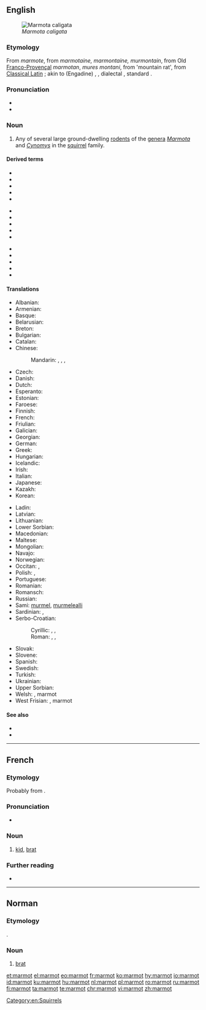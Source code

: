 ==English==
{{wikipedia}}
[[Image:Hoary marmot.jpg|thumb|''Marmota caligata'']]

===Etymology===
From {{etyl|frm|en}} ''marmote'', from {{etyl|fro|en}} ''marmotaine, marmontaine, murmontain'', from Old [[Franco-Provençal]] ''marmotan'', {{etyl|VL.|en}} ''mures montani'', from {{etyl|la|en}} {{m|la|mus}} {{m|la|monti}} 'mountain rat', from [[Classical Latin]] {{m|la|mus alpini}}; akin to {{etyl|rm|-}} (Engadine) {{m|rm|murmont}}, {{cog|goh|muremunto}}, {{etyl|de|-}} dialectal {{m|de|Murmentel}}, standard {{m|de|Murmeltier}}.

===Pronunciation===
* {{IPA|/ˈmɑɹmət/|lang=en}}
* {{hyphenation|mar|mot|lang=en}}

===Noun===
{{en-noun}}

# Any of several large ground-dwelling [[rodent]]s of the [[genera]] ''[[Marmota]]'' and ''[[Cynomys]]'' in the [[squirrel]] family.

====Derived terms====
{{der-top|marmot}}
* {{vern|Alaska marmot}}
* {{vern|alpine marmot}}
* {{vern|black-capped marmot}}
* {{vern|bobak marmot}}
* {{vern|gray marmot}}
{{der-mid3}}
* {{l|en|Himalayan marmot}}
* {{l|en|hoary marmot}}
* {{vern|long-tailed marmot}}
* {{vern|marmot squirrel}}
* {{vern|Menzbier's marmot}}
{{der-mid3}}
* {{vern|olympic marmot}}
* {{vern|prairie marmot}}
* {{vern|tarbagan marmot}}
* {{vern|Vancouver marmot}}
* {{vern|yellow-bellied marmot}}
{{der-bottom}}

====Translations====
{{trans-top|rodent of the genera Marmota}}
* Albanian: {{t|sq|marmota}}
* Armenian: {{t|hy|արջամուկ}}
* Basque: {{t+|eu|marmota}}
* Belarusian: {{t|be|сурок|tr=surok}}
* Breton: {{t|br|moregan an alpoù}}
* Bulgarian: {{t|bg|мармот|tr=marmot}}
* Catalan: {{t|ca|marmota|f}}
* Chinese:
*: Mandarin: {{t+|cmn|旱獺|sc=Hani}}, {{t+|cmn|旱獭|tr=hàntǎ|sc=Hani}}, {{t+|cmn|土撥鼠|sc=Hani}}, {{t+|cmn|土拨鼠|tr=tǔbōshǔ|sc=Hani}}
* Czech: {{t+|cs|svišť|m}}
* Danish: {{t|da|murmeldyr}}
* Dutch: {{t+|nl|marmot}}
* Esperanto: {{t|eo|marmoto}}
* Estonian: {{t|et|ümiseja}}
* Faroese: {{t|fo|múrmildýr}}
* Finnish: {{t+|fi|murmeli}}
* French: {{t+|fr|marmotte|f}}
* Friulian: {{t|fur|marmote}}
* Galician: {{t|gl|marmota}}
* Georgian: {{t+|ka|ზაზუნა}}
* German: {{t+|de|Murmeltier|n}}
* Greek: {{t+|el|μαρμότα|f}}
* Hungarian: {{t+|hu|mormota}}
* Icelandic: {{t+|is|múrmeldýr|n}}
* Irish: {{t|ga|marmat}}
* Italian: {{t+|it|marmotta}}
* Japanese: {{t|ja|マーモット|tr=māmotto}}
* Kazakh: {{t|kk|суыр|sc=Cyrl}}
* Korean: {{t|ko|마멋|tr=mameot}}
{{trans-mid}}
* Ladin: {{t|lld|marmota}}
* Latvian: {{t|lv|murkšķis}}
* Lithuanian: {{t|lt|švilpikas}}
* Lower Sorbian: {{t|dsb|boback}}
* Macedonian: {{t|mk|мрмот|tr=mrmot}}
* Maltese: {{t|mt|far il-ġebel}}
* Mongolian: {{t+|mn|тарвага|tr=tarwaga}}
* Navajo: {{t|nv|dilchaʼ}}
* Norwegian: {{t|no|murmeldyr}}
* Occitan: {{t|oc|marmòta}}, {{t|oc|muret}}
* Polish: {{t+|pl|świstak}}, {{t|pl|świszcz|m}}
* Portuguese: {{t+|pt|marmota|f}}
* Romanian: {{t+|ro|marmotă|f}}
* Romansch: {{t|rm|muntanella}}
* Russian: {{t+|ru|суро́к|m}}
* Sami: [[murmel]], [[murmelealli]]
* Sardinian: {{t|sc|marmotta}}, {{t|sc|drummiccioni}}
* Serbo-Croatian:
*: Cyrillic: {{t|sh|свизац|m}}, {{t|sh|свизавац|m}}, {{t|sh|мрмот|m}}
*: Roman: {{t+|sh|svizac|m}}, {{t|sh|svizavac|m}}, {{t+|sh|mrmot|m}}
* Slovak: {{t|sk|svišť}}
* Slovene: {{t+|sl|svizec|m}}
* Spanish: {{t|es|marmota|f}}
* Swedish: {{t|sv|murmeldjur}}
* Turkish: {{t+|tr|dağ sıçanı}}
* Ukrainian: {{t+|uk|бабак|tr=babak}}
* Upper Sorbian: {{t|hsb|bobak}}
* Welsh: {{t|cy|twrlla}}, marmot
* West Frisian: {{t|fy|bargemot}}, marmot
{{trans-bottom}}

{{commons|Marmota}}

====See also====
* {{l|en|groundhog}}
* {{l|en|woodchuck}}

[[Category:en:Squirrels]]

----

==French==

===Etymology===
Probably from {{m|fr|marmotter}}.

===Pronunciation===
* {{IPA|/maʁmo/|lang=fr}}

===Noun===
{{fr-noun|m}}

# {{lb|fr|colloquial}} [[kid]], [[brat]]

===Further reading===
* {{R:TLFi}}

----

==Norman==

===Etymology===
{{borrowing|nrf|fr|marmot}}.

===Noun===
{{nrf-noun|m}}

# {{lb|nrf|Jersey}} [[brat]]

{{catlangcode|nrf|Children}}

[[et:marmot]]
[[el:marmot]]
[[eo:marmot]]
[[fr:marmot]]
[[ko:marmot]]
[[hy:marmot]]
[[io:marmot]]
[[id:marmot]]
[[ku:marmot]]
[[hu:marmot]]
[[nl:marmot]]
[[pl:marmot]]
[[ro:marmot]]
[[ru:marmot]]
[[fi:marmot]]
[[ta:marmot]]
[[te:marmot]]
[[chr:marmot]]
[[vi:marmot]]
[[zh:marmot]]